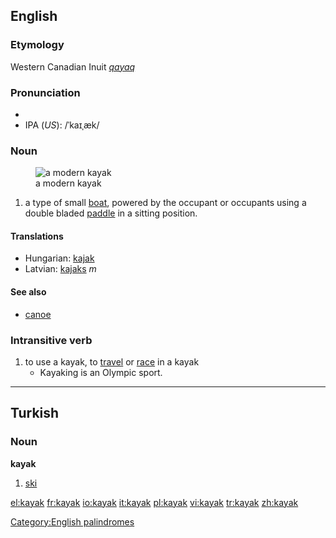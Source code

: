 ==English==
{{wikipedia}}
[[Category:English palindromes]]
===Etymology===
Western Canadian Inuit ''[[qayaq]]''
===Pronunciation===
*{{audio|en-us-kayak.ogg|Audio (US)}}
*IPA (''US''): /ˈkaɪˌæk/
===Noun===
{{en-noun}}
[[Image:Wda Kajak 2005 Szumyk.jpg|thumb|a modern kayak]]
#a type of small [[boat]], powered by the occupant or occupants using a double bladed [[paddle]] in a sitting position. 

====Translations====
*Hungarian: [[kajak]]
*Latvian: [[kajaks]] ''m''

====See also====
*[[canoe]]

===Intransitive verb===
{{en-verb}}
#to use a kayak, to [[travel]] or [[race]] in a kayak
#*Kayaking is an Olympic sport.

----

==Turkish==
===Noun===
'''kayak'''

# [[ski]]

[[el:kayak]]
[[fr:kayak]]
[[io:kayak]]
[[it:kayak]]
[[pl:kayak]]
[[vi:kayak]]
[[tr:kayak]]
[[zh:kayak]]
